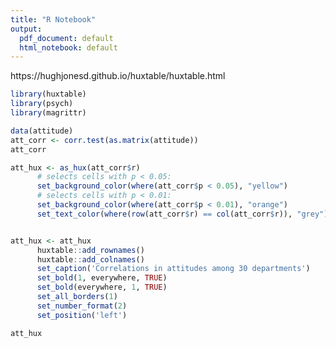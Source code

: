 ```yaml
---
title: "R Notebook"
output:
  pdf_document: default
  html_notebook: default
---
```


https://hughjonesd.github.io/huxtable/huxtable.html

```r
library(huxtable)
library(psych)
library(magrittr)

data(attitude)
att_corr <- corr.test(as.matrix(attitude))
att_corr
```


```r
att_hux <- as_hux(att_corr$r)                                           %>% 
      # selects cells with p < 0.05:
      set_background_color(where(att_corr$p < 0.05), "yellow")          %>% 
      # selects cells with p < 0.01:
      set_background_color(where(att_corr$p < 0.01), "orange")          %>% 
      set_text_color(where(row(att_corr$r) == col(att_corr$r)), "grey") 


att_hux <- att_hux                                                      %>% 
      huxtable::add_rownames()                                          %>% 
      huxtable::add_colnames()                                          %>%
      set_caption('Correlations in attitudes among 30 departments')     %>% 
      set_bold(1, everywhere, TRUE)                                     %>% 
      set_bold(everywhere, 1, TRUE)                                     %>% 
      set_all_borders(1)                                                %>%
      set_number_format(2)                                              %>% 
      set_position('left')

att_hux
```

